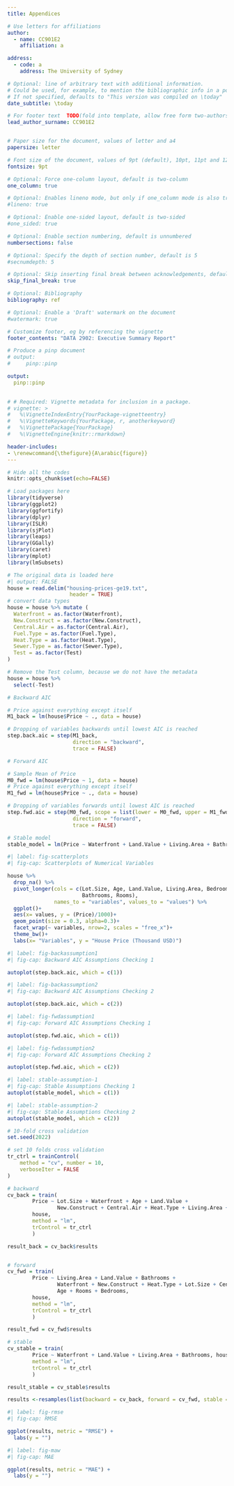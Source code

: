 ```yaml
---
title: Appendices

# Use letters for affiliations
author:
  - name: CC901E2
    affiliation: a

address:
  - code: a
    address: The University of Sydney

# Optional: line of arbitrary text with additional information.
# Could be used, for example, to mention the bibliographic info in a post-print.
# If not specified, defaults to "This version was compiled on \today"
date_subtitle: \today

# For footer text  TODO(fold into template, allow free form two-authors)
lead_author_surname: CC901E2


# Paper size for the document, values of letter and a4
papersize: letter

# Font size of the document, values of 9pt (default), 10pt, 11pt and 12pt
fontsize: 9pt

# Optional: Force one-column layout, default is two-column
one_column: true

# Optional: Enables lineno mode, but only if one_column mode is also true
#lineno: true

# Optional: Enable one-sided layout, default is two-sided
#one_sided: true

# Optional: Enable section numbering, default is unnumbered
numbersections: false

# Optional: Specify the depth of section number, default is 5
#secnumdepth: 5

# Optional: Skip inserting final break between acknowledgements, default is false
skip_final_break: true

# Optional: Bibliography 
bibliography: ref

# Optional: Enable a 'Draft' watermark on the document
#watermark: true

# Customize footer, eg by referencing the vignette
footer_contents: "DATA 2902: Executive Summary Report"

# Produce a pinp document
# output: 
#     pinp::pinp

output:
  pinp::pinp
    

# # Required: Vignette metadata for inclusion in a package.
# vignette: >
#   %\VignetteIndexEntry{YourPackage-vignetteentry}
#   %\VignetteKeywords{YourPackage, r, anotherkeyword}
#   %\VignettePackage{YourPackage}
#   %\VignetteEngine{knitr::rmarkdown}

header-includes: 
- \renewcommand{\thefigure}{A\arabic{figure}}
---
```


```r
# Hide all the codes
knitr::opts_chunk$set(echo=FALSE)
```

```r
# Load packages here
library(tidyverse)
library(ggplot2)
library(ggfortify)
library(dplyr)
library(ISLR)
library(sjPlot)
library(leaps)
library(GGally)
library(caret)
library(mplot)
library(lmSubsets)
```

```r
# The original data is loaded here
#| output: FALSE
house = read.delim("housing-prices-ge19.txt", 
                    header = TRUE)
# convert data types
house = house %>% mutate (
  Waterfront = as.factor(Waterfront),
  New.Construct = as.factor(New.Construct),
  Central.Air = as.factor(Central.Air),
  Fuel.Type = as.factor(Fuel.Type),
  Heat.Type = as.factor(Heat.Type),
  Sewer.Type = as.factor(Sewer.Type),
  Test = as.factor(Test)
)

# Remove the Test column, because we do not have the metadata
house = house %>%
  select(-Test)
```

```r
# Backward AIC

# Price against everything except itself
M1_back = lm(house$Price ~ ., data = house)

# Dropping of variables backwards until lowest AIC is reached
step.back.aic = step(M1_back,
                     direction = "backward",
                     trace = FALSE)
```

```r
# Forward AIC

# Sample Mean of Price
M0_fwd = lm(house$Price ~ 1, data = house)
# Price against everything except itself
M1_fwd = lm(house$Price ~ ., data = house)

# Dropping of variables forwards until lowest AIC is reached
step.fwd.aic = step(M0_fwd, scope = list(lower = M0_fwd, upper = M1_fwd),
                     direction = "forward",
                     trace = FALSE)
```

```r
# Stable model
stable_model = lm(Price ~ Waterfront + Land.Value + Living.Area + Bathrooms, data = house)
```





```r
#| label: fig-scatterplots
#| fig-cap: Scatterplots of Numerical Variables

house %>%
  drop_na() %>%
  pivot_longer(cols = c(Lot.Size, Age, Land.Value, Living.Area, Bedrooms, 
                        Bathrooms, Rooms),
               names_to = "variables", values_to = "values") %>%
  ggplot()+
  aes(x= values, y = (Price)/1000)+
  geom_point(size = 0.3, alpha=0.3)+
  facet_wrap(~ variables, nrow=2, scales = "free_x")+
  theme_bw()+
  labs(x= "Variables", y = "House Price (Thousand USD)")
```


```{=tex}
\begin{figure}[h!]

{\centering \includegraphics[width=0.9\linewidth]{stable_table} 

}

\caption{\label{fig:hello}Model Stability Table}
\end{figure}
```



```r
#| label: fig-backassumption1
#| fig-cap: Backward AIC Assumptions Checking 1

autoplot(step.back.aic, which = c(1))
```

```r
#| label: fig-backassumption2
#| fig-cap: Backward AIC Assumptions Checking 2

autoplot(step.back.aic, which = c(2))
```

```r
#| label: fig-fwdassumption1
#| fig-cap: Forward AIC Assumptions Checking 1

autoplot(step.fwd.aic, which = c(1))
```

```r
#| label: fig-fwdassumption2
#| fig-cap: Forward AIC Assumptions Checking 2

autoplot(step.fwd.aic, which = c(2))
```


```r
#| label: stable-assumption-1
#| fig-cap: Stable Assumptions Checking 1
autoplot(stable_model, which = c(1)) 
```

```r
#| label: stable-assumption-2
#| fig-cap: Stable Assumptions Checking 2
autoplot(stable_model, which = c(2)) 
```


```r
# 10-fold cross validation
set.seed(2022)

# set 10 folds cross validation
tr_ctrl = trainControl(
    method = "cv", number = 10,
    verboseIter = FALSE
)

# backward
cv_back = train(
        Price ~ Lot.Size + Waterfront + Age + Land.Value + 
                New.Construct + Central.Air + Heat.Type + Living.Area + Bedrooms +                 Bathrooms + Rooms,
        house,
        method = "lm",
        trControl = tr_ctrl
        )

result_back = cv_back$results


# forward
cv_fwd = train(
        Price ~ Living.Area + Land.Value + Bathrooms + 
                Waterfront + New.Construct + Heat.Type + Lot.Size + Central.Air + 
                Age + Rooms + Bedrooms,
        house,
        method = "lm",
        trControl = tr_ctrl
        )

result_fwd = cv_fwd$results

# stable
cv_stable = train(
        Price ~ Waterfront + Land.Value + Living.Area + Bathrooms, house,
        method = "lm",
        trControl = tr_ctrl
        )

result_stable = cv_stable$results

results <-resamples(list(backward = cv_back, forward = cv_fwd, stable = cv_stable))
```

```r
#| label: fig-rmse
#| fig-cap: RMSE

ggplot(results, metric = "RMSE") +
  labs(y = "")
```

```r
#| label: fig-maw
#| fig-cap: MAE

ggplot(results, metric = "MAE") +
  labs(y = "")
```
